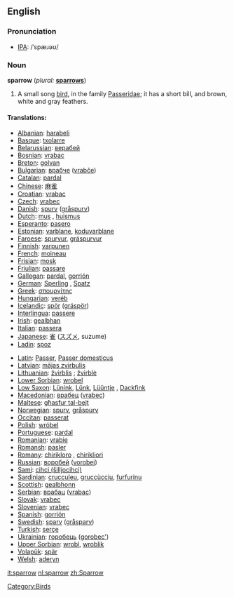 {{Wikipedia}}
==English==

=== Pronunciation ===
*[[w:IPA|IPA]]: /ˈspæɹəʊ/

=== Noun ===
'''sparrow'''  (''plural:'' '''[[sparrows]]''')
# A small song [[bird]], in the family [[Passeridae]]; it has a short bill, and brown, white and gray feathers.

==== Translations: ====
{{top}}
*[[Albanian]]: [[harabeli]]
*[[Basque]]: [[txolarre]]
*[[Belarussian]]: [[верабей]]
*[[Bosnian]]: [[vrabac]] {{m}}
*[[Breton]]: [[golvan]]
*[[Bulgarian]]: [[врабче]] ([[vrabče]])
*[[Catalan]]: [[pardal]] {{m}}
*[[Chinese]]: [[麻雀]]
*[[Croatian]]: [[vrabac]]
*[[Czech]]: [[vrabec]]
*[[Danish]]: [[spurv]] ([[gråspurv]])
*[[Dutch]]: [[mus]] {{f}}, [[huismus]] {{f}}
*[[Esperanto]]: [[pasero]]
*[[Estonian]]: [[varblane]], [[koduvarblane]]
*[[Faroese]]: [[spurvur]], [[gráspurvur]]
*[[Finnish]]: [[varpunen]]
*[[French]]: [[moineau]] {{m}}
*[[Frisian]]: [[mosk]]
*[[Friulian]]: [[passare]]
*[[Gallegan]]: [[pardal]], [[gorrión]]
*[[German]]: [[Sperling]] {{m}}, [[Spatz]] {{m}}
*[[Greek]]: [[σπουργίτης]] '' ''
*[[Hungarian]]: [[veréb]]
*[[Icelandic]]: [[spör]] ([[gráspör]])
*[[Interlingua]]: [[passere]]
*[[Irish]]: [[gealbhan]]
*[[Italian]]: [[passera]] '' ''
*[[Japanese]]: [[雀]] ([[スズメ]], suzume)
*[[Ladin]]: [[spoz]]
{{mid}}
*[[Latin]]: [[Passer]], [[Passer domesticus]] '' ''
*[[Latvian]]: [[mājas zvirbulis]]
*[[Lithuanian]]: [[žvirblis]] {{m}}; [[žvirblė]] {{f}}
*[[Lower Sorbian]]: [[wrobel]]
*[[Low Saxon]]: [[Lünink]], [[Lünk]], [[Lüüntje]] {{m}}, [[Dackfink]] {{m}}
*[[Macedonian]]: [[врабец]] ([[vrabec]])
*[[Maltese]]: [[għasfur tal-bejt]]
*[[Norwegian]]: [[spurv]], [[gråspurv]]
*[[Occitan]]: [[passerat]]
*[[Polish]]: [[wróbel]] '' ''
*[[Portuguese]]: [[pardal]] {{m}}
*[[Romanian]]: [[vrabie]]
*[[Romansh]]: [[pasler]]
*[[Romany]]: [[chirikloro]] {{m}}, [[chirikliori]] {{f}}
*[[Russian]]: [[воробей]] ([[vorobej]]) '' ''
*[[Sami]]: [[cihci (šilljocihci)]]
*[[Sardinian]]: [[crucculeu]], [[gruccùcciu]], [[furfurinu]]
*[[Scottish]]: [[gealbhonn]]
*[[Serbian]]: [[врабац]] ([[vrabac]])
*[[Slovak]]: [[vrabec]]
*[[Slovenian]]: [[vrabec]] {{m}}
*[[Spanish]]: [[gorrión]] {{m}}
*[[Swedish]]: [[sparv]] ([[gråsparv]])
*[[Turkish]]: [[serçe]]
*[[Ukrainian]]: [[горобець]] ([[gorobec']])
*[[Upper Sorbian]]: [[wrobl]], [[wroblik]]
*[[Volapük]]: [[spär]]
*[[Welsh]]: [[aderyn]]
{{bottom}}

[[Category:Birds]]

[[it:sparrow]]
[[nl:sparrow]]
[[zh:Sparrow]]